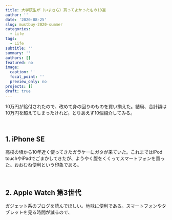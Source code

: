 ```yaml
---
title: 大学院生が（いまさら）買ってよかったもの10選
author: ''
date: '2020-08-25'
slug: mustbuy-2020-summer
categories:
  - Life
tags:
  - Life
subtitle: ''
summary: ''
authors: []
featured: no
image:
  caption: ''
  focal_point: ''
  preview_only: no
projects: []
draft: true
---
```


10万円が給付されたので、改めて身の回りのものを買い揃えた。結局、合計額は10万円を超えてしまったけれど。とりあえず10個紹介してみる。

<br>

## 1. iPhone SE

高校の頃から10年近く使ってきたガラケーにガタが来ていた。これまではiPod touchやiPadでごまかしてきたが、ようやく腹をくくってスマートフォンを買った。おおむね便利という印象である。

<br>

## 2. Apple Watch 第3世代

ガジェット系のブログを読んでほしい。地味に便利である。スマートフォンやタブレットを見る時間が減るので、

